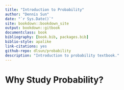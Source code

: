 ```yaml
--- 
title: "Introduction to Probability"
author: "Dennis Sun"
date: "`r Sys.Date()`"
site: bookdown::bookdown_site
output: bookdown::gitbook
documentclass: book
bibliography: [book.bib, packages.bib]
biblio-style: apalike
link-citations: yes
github-repo: dlsun/probability
description: "Introduction to probability textbook."
---
```


# Why Study Probability? {-}

